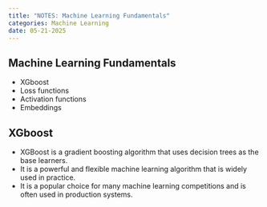 ```yaml
---
title: "NOTES: Machine Learning Fundamentals"
categories: Machine Learning
date: 05-21-2025
---
```


## Machine Learning Fundamentals

-   XGboost
-   Loss functions
-   Activation functions
-   Embeddings

## XGboost

-   XGBoost is a gradient boosting algorithm that uses decision trees as the base learners.
-   It is a powerful and flexible machine learning algorithm that is widely used in practice.
-   It is a popular choice for many machine learning competitions and is often used in production systems.